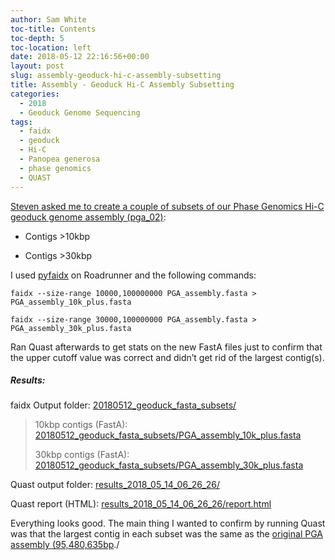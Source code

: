 ```yaml
---
author: Sam White
toc-title: Contents
toc-depth: 5
toc-location: left
date: 2018-05-12 22:16:56+00:00
layout: post
slug: assembly-geoduck-hi-c-assembly-subsetting
title: Assembly - Geoduck Hi-C Assembly Subsetting
categories:
  - 2018
  - Geoduck Genome Sequencing
tags:
  - faidx
  - geoduck
  - Hi-C
  - Panopea generosa
  - phase genomics
  - QUAST
---
```


[Steven asked me to create a couple of subsets of our Phase Genomics Hi-C geoduck genome assembly (pga_02)](https://github.com/RobertsLab/resources/issues/259):





  * Contigs >10kbp



  * Contigs >30kbp






I used [pyfaidx](https://github.com/mdshw5/pyfaidx) on Roadrunner and the following commands:


```shell
faidx --size-range 10000,100000000 PGA_assembly.fasta > PGA_assembly_10k_plus.fasta

faidx --size-range 30000,100000000 PGA_assembly.fasta > PGA_assembly_30k_plus.fasta
```



Ran Quast afterwards to get stats on the new FastA files just to confirm that the upper cutoff value was correct and didn't get rid of the largest contig(s).



##### Results:



faidx Output folder: [20180512_geoduck_fasta_subsets/](https://owl.fish.washington.edu/Athaliana/20180512_geoduck_fasta_subsets/)



<blockquote>
  10kbp contigs (FastA): [20180512_geoduck_fasta_subsets/PGA_assembly_10k_plus.fasta](https://owl.fish.washington.edu/Athaliana/20180512_geoduck_fasta_subsets/PGA_assembly_10k_plus.fasta)

  30kbp contigs (FastA): [20180512_geoduck_fasta_subsets/PGA_assembly_30k_plus.fasta](https://owl.fish.washington.edu/Athaliana/20180512_geoduck_fasta_subsets/PGA_assembly_30k_plus.fasta)
</blockquote>



Quast output folder: [results_2018_05_14_06_26_26/](https://owl.fish.washington.edu/Athaliana/quast_results/results_2018_05_14_06_26_26/)

Quast report (HTML): [results_2018_05_14_06_26_26/report.html](https://owl.fish.washington.edu/Athaliana/quast_results/results_2018_05_14_06_26_26/report.html)

Everything looks good. The main thing I wanted to confirm by running Quast was that the largest contig in each subset was the same as the [original PGA assembly (95,480,635bp](https://robertslab.github.io/sams-notebook/posts/2018/2018-04-30-assembly-stats-geoduck-hi-c-assembly-comparison/)./

